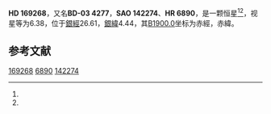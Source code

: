 {{Starbox begin
| name = HD 169268
}}
{{Starbox observe
| epoch = [[J2000.0|J2000.0]]
| constell = {{星座名待查}}<ref name=SIMBAD>{{cite web
 | url=http://simbad.u-strasbg.fr/simbad/sim-id?Ident=HR+6890
 | title=Pulsating variable Star
 | publisher=Centre de Données astronomiques de Strasbourg
 | work=SIMBAD
 | accessdate=2012-07-13
 | archive-date=2021-03-20
 | archive-url=https://web.archive.org/web/20210320103328/http://simbad.u-strasbg.fr/simbad/sim-id?Ident=HR+6890
 }}</ref><ref name=DATA>{{cite web
 | url=http://vizier.u-strasbg.fr/viz-bin/VizieR-5?-out.add=.&-source=5050&-corr=PK=HR&-out.max=9999&HR=6890
 | title=VizieR Detailed Page
 | accessdate=2012-07-13
 | archive-date=2019-02-16
 | archive-url=https://web.archive.org/web/20190216091942/http://vizier.u-strasbg.fr/viz-bin/VizieR-5?-out.add=.&-source=5050&-corr=PK=HR&-out.max=9999&HR=6890
 | dead-url=no
 }}</ref>
| 星官 = 
| ra = {{RA|18|24|3.5}}<ref name=SIMBAD /><ref name=DATA />
| dec = {{DEC|-3|35|0}}<ref name=SIMBAD /><ref name=DATA />
| appmag_v = 6.38<ref name=SIMBAD /><ref name=DATA />
}}
{{Starbox character
| class = F6III-IV<ref name=SIMBAD /><ref name=DATA />
| b-v = 0.34<ref name=SIMBAD /><ref name=DATA />
| u-b = -0.01<ref name=SIMBAD /><ref name=DATA />
| r-i = <ref name=SIMBAD /><ref name=DATA />
| variable = 
}}
{{Starbox astrometry
| radial_v = -0.01
| prop_mo_ra = -17
| parallax = 
| p_error = 
}}
{{Starbox catalog
| names =BD-03 4277，[[SAO星表|SAO]] 142274，[[HD星表|HD]] 169268，[[HR星表|HR]] 6890}}
{{Starbox reference |Simbad=HR+6890}}
{{Starbox end}}

'''HD 169268'''，又名'''BD-03 4277'''，'''SAO 142274'''、'''HR 6890'''，是一颗恒星<ref name=SIMBAD /><ref name=DATA />，视星等为6.38，位于[[銀道座標系|銀經]]26.61，[[銀道座標系|銀緯]]4.44，其[[B1900.0|B1900.0]]坐标为赤經{{RA|18|18|47.9}}，赤緯{{DEC|-3|4.44|2}}。

== 参考文献 ==
{{reflist}}

{{star-stub}}

[[Category:HD和HDE天體|169268]]
[[Category:HR天體|6890]]
[[Category:SAO天體|142274]]